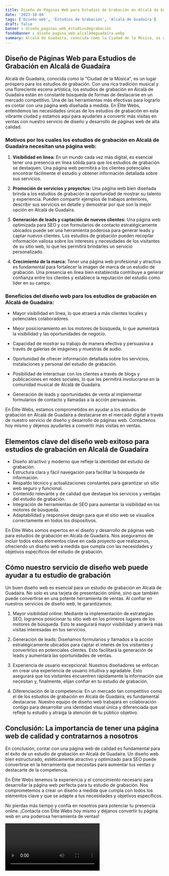 ```yaml
---
title: Diseño de Páginas Web para Estudios de Grabación en Alcalá de Guadaíra
date: '2023-10-04'
tags: ['Diseño web', 'Estudios de Grabación', 'Alcalá de Guadaíra']
draft: false
banner : diseño_paginas_web_estudiosdegrabación
fondoBanner : diseño_pagina_web_alcaládeguadaíra.webp
summary: Alcalá de Guadaíra, conocida como la Ciudad de la Música, es un lugar próspero para los estudios de grabación. Con una rica tradición musical y una floreciente escena artística, los estudios de grabación en Alcalá de Guadaíra están en constante búsqueda de formas de destacarse en un mercado competitivo. Una de las herramientas más efectivas para lograrlo es contar con una página web diseñada a medida. En Élite Webs, entendemos las necesidades únicas de los estudios de grabación en esta vibrante ciudad y estamos aquí para ayudarles a convertir más visitas en ventas con nuestro servicio de diseño y desarrollo de páginas web de alta calidad.
---
```


## Diseño de Páginas Web para Estudios de Grabación en Alcalá de Guadaíra

Alcalá de Guadaíra, conocida como la "Ciudad de la Música", es un lugar próspero para los estudios de grabación. Con una rica tradición musical y una floreciente escena artística, los estudios de grabación en Alcalá de Guadaíra están en constante búsqueda de formas de destacarse en un mercado competitivo. Una de las herramientas más efectivas para lograrlo es contar con una página web diseñada a medida. En Élite Webs, entendemos las necesidades únicas de los estudios de grabación en esta vibrante ciudad y estamos aquí para ayudarles a convertir más visitas en ventas con nuestro servicio de diseño y desarrollo de páginas web de alta calidad.

### Motivos por los cuales los estudios de grabación en Alcalá de Guadaíra necesitan una página web:

1. **Visibilidad en línea:** En un mundo cada vez más digital, es esencial tener una presencia en línea sólida para que los estudios de grabación se destaquen. Una página web permitirá a los clientes potenciales encontrar fácilmente el estudio y obtener información detallada sobre sus servicios.

2. **Promoción de servicios y proyectos:** Una página web bien diseñada brinda a los estudios de grabación la oportunidad de mostrar su talento y experiencia. Pueden compartir ejemplos de trabajos anteriores, describir sus servicios en detalle y demostrar por qué son la mejor opción en Alcalá de Guadaíra.

3. **Generación de leads y captación de nuevos clientes:** Una página web optimizada para SEO y con formularios de contacto estratégicamente ubicados puede ser una herramienta poderosa para generar leads y captar nuevos clientes. Los estudios de grabación pueden recopilar información valiosa sobre los intereses y necesidades de los visitantes de su sitio web, lo que les permitirá brindarles un servicio personalizado.

4. **Crecimiento de la marca:** Tener una página web profesional y atractiva es fundamental para fortalecer la imagen de marca de un estudio de grabación. Una presencia en línea bien establecida contribuye a generar confianza entre los clientes y establece la reputación del estudio como líder en su campo.

### Beneficios del diseño web para los estudios de grabación en Alcalá de Guadaíra:

- Mayor visibilidad en línea, lo que atraerá a más clientes locales y potenciales colaboradores.

- Mejor posicionamiento en los motores de búsqueda, lo que aumentará la visibilidad y las oportunidades de negocio.

- Capacidad de mostrar su trabajo de manera efectiva y persuasiva a través de galerías de imágenes y muestras de audio.

- Oportunidad de ofrecer información detallada sobre los servicios, instalaciones y personal del estudio de grabación.

- Posibilidad de interactuar con los clientes a través de blogs y publicaciones en redes sociales, lo que les permitirá involucrarse en la comunidad musical de Alcalá de Guadaíra.

- Generación de leads y oportunidades de venta al implementar formularios de contacto y llamadas a la acción persuasivas.

En Élite Webs, estamos comprometidos en ayudar a los estudios de grabación en Alcalá de Guadaíra a destacarse en el mercado digital a través de nuestro servicio de diseño y desarrollo de páginas web. Contáctenos hoy mismo y déjenos ayudarles a convertir más visitas en ventas.

<GifSeo />

<Cta />

## Elementos clave del diseño web exitoso para estudios de grabación en Alcalá de Guadaíra

- Diseño atractivo y moderno que refleje la identidad del estudio de grabación.
- Estructura clara y fácil navegación para facilitar la búsqueda de información.
- Respaldo técnico y actualizaciones constantes para garantizar un sitio web seguro y funcional.
- Contenido relevante y de calidad que destaque los servicios y ventajas del estudio de grabación.
- Integración de herramientas de SEO para aumentar la visibilidad en los motores de búsqueda.
- Adaptabilidad y responsive design para que el sitio web se visualice correctamente en todos los dispositivos.

En Élite Webs somos expertos en el diseño y desarrollo de páginas web para estudios de grabación en Alcalá de Guadaíra. Nos aseguramos de incluir todos estos elementos clave en cada proyecto que realizamos, ofreciendo un diseño web a medida que cumpla con las necesidades y objetivos específicos del estudio de grabación.

## Cómo nuestro servicio de diseño web puede ayudar a tu estudio de grabación

Un buen diseño web es esencial para un estudio de grabación en Alcalá de Guadaíra. No solo es una tarjeta de presentación online, sino que también puede convertirse en una potente herramienta de ventas. Al confiar en nuestros servicios de diseño web, te garantizamos:

1. Mayor visibilidad online: Mediante la implementación de estrategias SEO, logramos posicionar tu sitio web en los primeros lugares de los motores de búsqueda. Esto te asegurará mayor visibilidad y atraerá más visitas interesadas en tus servicios.

2. Generación de leads: Diseñamos formularios y llamados a la acción estratégicamente ubicados para captar el interés de los visitantes y convertirlos en potenciales clientes. Esto facilitará la generación de leads y aumentará las oportunidades de ventas.

3. Experiencia de usuario excepcional: Nuestros diseñadores se enfocan en crear una experiencia de usuario intuitiva y agradable. Esto asegurará que los visitantes encuentren rápidamente la información que necesitan y, finalmente, elijan confiar en tu estudio de grabación.

4. Diferenciación de la competencia: En un mercado tan competitivo como el de los estudios de grabación en Alcalá de Guadaíra, es fundamental destacarse. Nuestro equipo de diseño web trabajará en colaboración contigo para desarrollar una identidad visual única y diferenciada que refleje tu estudio y atraiga la atención de tu público objetivo.

## Conclusión: La importancia de tener una página web de calidad y contratarnos a nosotros

En conclusión, contar con una página web de calidad es fundamental para el éxito de un estudio de grabación en Alcalá de Guadaíra. Un diseño web bien estructurado, estéticamente atractivo y optimizado para SEO puede convertirse en la herramienta que necesitas para aumentar tus ventas y destacarte de la competencia.

En Élite Webs tenemos la experiencia y el conocimiento necesario para desarrollar la página web perfecta para tu estudio de grabación. Nos comprometemos a crear un diseño a medida que cumpla con todos los elementos clave y que se adapte a tus necesidades y objetivos específicos.

No pierdas más tiempo y confía en nosotros para potenciar tu presencia online. ¡Contacta con Élite Webs hoy mismo y déjanos convertir tu página web en una poderosa herramienta de ventas!

<Video />

<CtaBot job='Estudios de Grabación' city='Alcalá de Guadaíra'/>

<Gmaps query='Alcalá de Guadaíra+españa+maps' />